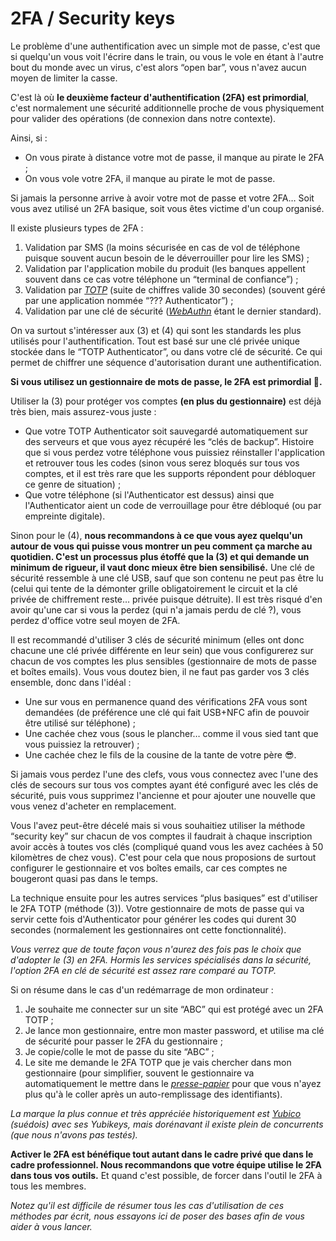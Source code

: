 # 2FA / Security keys

Le problème d'une authentification avec un simple mot de passe, c'est que si quelqu'un vous voit l'écrire dans le train, ou vous le vole en étant à l'autre bout du monde avec un virus, c'est alors “open bar”, vous n'avez aucun moyen de limiter la casse.

C'est là où **le deuxième facteur d'authentification (2FA) est primordial**, c'est normalement une sécurité additionnelle proche de vous physiquement pour valider des opérations (de connexion dans notre contexte).

Ainsi, si :

- On vous pirate à distance votre mot de passe, il manque au pirate le 2FA ;
- On vous vole votre 2FA, il manque au pirate le mot de passe.

Si jamais la personne arrive à avoir votre mot de passe et votre 2FA… Soit vous avez utilisé un 2FA basique, soit vous êtes victime d'un coup organisé.

Il existe plusieurs types de 2FA :

1.  Validation par SMS (la moins sécurisée en cas de vol de téléphone puisque souvent aucun besoin de le déverrouiller pour lire les SMS) ;
2.  Validation par l'application mobile du produit (les banques appellent souvent dans ce cas votre téléphone un “terminal de confiance”) ;
3.  Validation par [_TOTP_](https://en.wikipedia.org/wiki/Time-based_one-time_password) (suite de chiffres valide 30 secondes) (souvent géré par une application nommée “??? Authenticator”) ;
4.  Validation par une clé de sécurité ([_WebAuthn_](https://en.wikipedia.org/wiki/WebAuthn) étant le dernier standard).

On va surtout s'intéresser aux (3) et (4) qui sont les standards les plus utilisés pour l'authentification. Tout est basé sur une clé privée unique stockée dans le “TOTP Authenticator”, ou dans votre clé de sécurité. Ce qui permet de chiffrer une séquence d'autorisation durant une authentification.

**Si vous utilisez un gestionnaire de mots de passe, le 2FA est primordial 🔑.**

Utiliser la (3) pour protéger vos comptes **(en plus du gestionnaire)** est déjà très bien, mais assurez-vous juste :

- Que votre TOTP Authenticator soit sauvegardé automatiquement sur des serveurs et que vous ayez récupéré les “clés de backup”. Histoire que si vous perdez votre téléphone vous puissiez réinstaller l'application et retrouver tous les codes (sinon vous serez bloqués sur tous vos comptes, et il est très rare que les supports répondent pour débloquer ce genre de situation) ;
- Que votre téléphone (si l'Authenticator est dessus) ainsi que l'Authenticator aient un code de verrouillage pour être débloqué (ou par empreinte digitale).

Sinon pour le (4), **nous recommandons à ce que vous ayez quelqu'un autour de vous qui puisse vous montrer un peu comment ça marche au quotidien. C'est un processus plus étoffé que la (3) et qui demande un minimum de rigueur, il vaut donc mieux être bien sensibilisé.** Une clé de sécurité ressemble à une clé USB, sauf que son contenu ne peut pas être lu (celui qui tente de la démonter grille obligatoirement le circuit et la clé privée de chiffrement reste… privée puisque détruite). Il est très risqué d'en avoir qu'une car si vous la perdez (qui n'a jamais perdu de clé ?), vous perdez d'office votre seul moyen de 2FA.

Il est recommandé d'utiliser 3 clés de sécurité minimum (elles ont donc chacune une clé privée différente en leur sein) que vous configurerez sur chacun de vos comptes les plus sensibles (gestionnaire de mots de passe et boîtes emails). Vous vous doutez bien, il ne faut pas garder vos 3 clés ensemble, donc dans l'idéal :

- Une sur vous en permanence quand des vérifications 2FA vous sont demandées (de préférence une clé qui fait USB+NFC afin de pouvoir être utilisé sur téléphone) ;
- Une cachée chez vous (sous le plancher… comme il vous sied tant que vous puissiez la retrouver) ;
- Une cachée chez le fils de la cousine de la tante de votre père 😎.

Si jamais vous perdez l'une des clefs, vous vous connectez avec l'une des clés de secours sur tous vos comptes ayant été configuré avec les clés de sécurité, puis vous supprimez l'ancienne et pour ajouter une nouvelle que vous venez d'acheter en remplacement.

Vous l'avez peut-être décelé mais si vous souhaitiez utiliser la méthode “security key” sur chacun de vos comptes il faudrait à chaque inscription avoir accès à toutes vos clés (compliqué quand vous les avez cachées à 50 kilomètres de chez vous). C'est pour cela que nous proposions de surtout configurer le gestionnaire et vos boîtes emails, car ces comptes ne bougeront quasi pas dans le temps.

La technique ensuite pour les autres services “plus basiques” est d'utiliser le 2FA TOTP (méthode (3)). Votre gestionnaire de mots de passe qui va servir cette fois d'Authenticator pour générer les codes qui durent 30 secondes (normalement les gestionnaires ont cette fonctionnalité).

_Vous verrez que de toute façon vous n'aurez des fois pas le choix que d'adopter le (3) en 2FA. Hormis les services spécialisés dans la sécurité, l'option 2FA en clé de sécurité est assez rare comparé au TOTP._

Si on résume dans le cas d'un redémarrage de mon ordinateur :

1.  Je souhaite me connecter sur un site “ABC” qui est protégé avec un 2FA TOTP ;
2.  Je lance mon gestionnaire, entre mon master password, et utilise ma clé de sécurité pour passer le 2FA du gestionnaire ;
3.  Je copie/colle le mot de passe du site “ABC” ;
4.  Le site me demande le 2FA TOTP que je vais chercher dans mon gestionnaire (pour simplifier, souvent le gestionnaire va automatiquement le mettre dans le [_presse-papier_](<https://fr.wikipedia.org/wiki/Presse-papiers_(informatique)>) pour que vous n'ayez plus qu'à le coller après un auto-remplissage des identifiants).

_La marque la plus connue et très appréciée historiquement est [Yubico](https://www.yubico.com/) (suédois) avec ses Yubikeys, mais dorénavant il existe plein de concurrents (que nous n'avons pas testés)._

**Activer le 2FA est bénéfique tout autant dans le cadre privé que dans le cadre professionnel. Nous recommandons que votre équipe utilise le 2FA dans tous vos outils.** Et quand c'est possible, de forcer dans l'outil le 2FA à tous les membres.

_Notez qu'il est difficile de résumer tous les cas d'utilisation de ces méthodes par écrit, nous essayons ici de poser des bases afin de vous aider à vous lancer._
